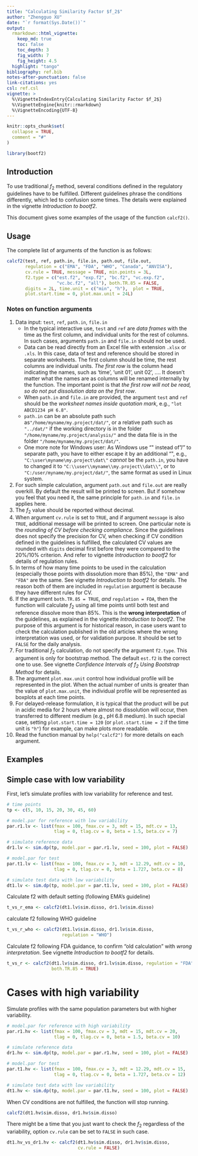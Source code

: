 ```yaml
---
title: "Calculating Similarity Factor $f_2$"
author: "Zhengguo XU"
date: "`r format(Sys.Date())`"
output: 
  rmarkdown::html_vignette:
    keep_md: true
    toc: false
    toc_depth: 3
    fig_width: 7
    fig_height: 4.5
  highlight: "tango"
bibliography: ref.bib
notes-after-punctuation: false
link-citations: yes
csl: ref.csl
vignette: >
  %\VignetteIndexEntry{Calculating Similarity Factor $f_2$}
  %\VignetteEngine{knitr::rmarkdown}
  %\VignetteEncoding{UTF-8}
---
```


```r
knitr::opts_chunk$set(
  collapse = TRUE,
  comment = "#"
)
```

```r
library(bootf2)
```


## Introduction

To use traditional $f_2$ method, several conditions defined in the regulatory
guidelines have to be fulfilled. Different guidelines phrase the conditions
differently, which led to confusion some times. The details were explained in
the vignette *Introduction to bootf2*. 

This document gives some examples of the usage of the function `calcf2()`. 

## Usage

The complete list of arguments of the function is as follows:

```r
calcf2(test, ref, path.in, file.in, path.out, file.out,
       regulation = c("EMA", "FDA", "WHO", "Canada", "ANVISA"),
       cv.rule = TRUE, message = TRUE, min.points = 3L,
       f2.type = c("est.f2", "exp.f2", "bc.f2", "vc.exp.f2",
                   "vc.bc.f2", "all"), both.TR.85 = FALSE,
       digits = 2L, time.unit = c("min", "h"),  plot = TRUE,
       plot.start.time = 0, plot.max.unit = 24L)
```

### Notes on function arguments

1. Data input: `test`, `ref`, `path.in`, `file.in`
    - In the typical interactive use, `test` and `ref` are *data frames* with
      the time as the first column, and individual units for the rest of 
      columns. In such cases, arguments `path.in` and `file.in` should not 
      be used.
    - Data can be read directly from an Excel file with extension `.xlsx` or
      `.xls`. In this case, data of test and reference should be stored in
      separate worksheets. The first column should be time, the rest columns 
      are individual units. *The first row* is the column head indicating the
      names, such as 'time', 'unit 01', unit 02', .... It doesn't matter what
      the names are as columns will be renamed internally by the function. The
      important point is that *the first row will not be read, so do not put
      dissolution data on the first row*. 
    - When `path.in` and `file.in` are provided, the argument `test` and
      `ref` should be the *worksheet names inside quotation mark*, e.g., 
      `"lot ABCD1234 pH 6.8"`. 
    - `path.in` can be an absolute path such as`"/home/myname/my.project/dat/"`,
      or a relative path such as `"../dat/"` if the working directory is in the
      folder `"/home/myname/my.project/analysis/"` and the data file is in the
      folder `"/home/myname/my.project/dat/"`. 
    - One more note for Windows user: As Windows use "\" instead of "/" to
      separate path, you have to either escape it by an additional "\", 
      e.g., `"C:\user\myname\my.project\dat\"` *cannot* be the `path.in`, 
      you have to changed it to `"C:\\user\\myname\\my.project\\dat\\"`, or
      to `"C:/user/myname/my.project/dat/"`, the same format as used in Linux
      system.
1. For such simple calculation, argument `path.out` and `file.out` are
   really overkill. By default the result will be printed to screen. But if 
   somehow you feel that you need it, the same principle for `path.in` and 
   `file.in` applies here.
1. The $f_2$ value should be reported without decimal.
1. When argument `cv.rule` is set to `TRUE`, and if argument `message` is also 
   `TRUE`, additional message will be printed to screen. One particular note is
   the *rounding of CV before checking compliance*. Since the guidelines does
   not specify the precision for CV, when checking if CV condition defined in
   the guidelines is fulfilled, the calculated CV values are rounded with
   `digits` decimal first before they were compared to the 20%/10% criterion.
   And refer to vignette *Introduction to bootf2* for details of regulation
   rules. 
1. In terms of how many time points to be used in the calculation (especially
   those points with dissolution more than 85%), the `"EMA"` and `"FDA"` 
   are the same. See vignette *Introduction to bootf2* for details. The reason
   both of them are included in `regulation` argument is because they have
   different rules for CV.
1. If the argument `both.TR.85 = TRUE`, *and* `regulation = FDA`, then the
   function will calculate $f_2$ using all time points until both test 
   and reference dissolve more than 85%. This is the **wrong interpretation**
   of the guidelines, as explained in the vignette *Introduction to bootf2*. 
   The purpose of this argument is for historical reason, in case users want
   to check the calculation published in the old articles where the wrong
   interpretation was used, or for validation purpose. It should be set to
   `FALSE` for the daily analysis.
1. For traditional $f_2$ calculation, do not specify the argument `f2.type`.
   This argument is only for bootstrap method. The default `est.f2` is the
   correct one to use. See vignette *Confidence Intervals of $f_2$ Using
   Bootstrap Method* for details.
1. The argument `plot.max.unit` control how individual profile will be 
   represented in the plot. When the actual number of units is greater than 
   the value of `plot.max.unit`, the individual profile will be represented 
   as boxplots at each time points. 
1. For delayed-release formulation, it is typical that the product will be 
   put in acidic media for 2 hours where almost no dissolution will occur, 
   then transferred to different medium (e.g., pH 6.8 medium). In such special
   case, setting `plot.start.time = 120` (or `plot.start.time = 2` if the time
   unit is `"h"`) for example, can make plots more readable.
1. Read the function manual by `help("calcf2")` for more details on
   each argument.

## Examples

## Simple case with low variability

First, let's simulate profiles with low variability for reference and test.
```r
# time points
tp <- c(5, 10, 15, 20, 30, 45, 60)

# model.par for reference with low variability
par.r1.lv <- list(fmax = 100, fmax.cv = 3, mdt = 15, mdt.cv = 13, 
                  tlag = 0, tlag.cv = 0, beta = 1.5, beta.cv = 7)

# simulate reference data
dr1.lv <- sim.dp(tp, model.par = par.r1.lv, seed = 100, plot = FALSE)

# model.par for test 
par.t1.lv <- list(fmax = 100, fmax.cv = 3, mdt = 12.29, mdt.cv = 10,
                  tlag = 0, tlag.cv = 0, beta = 1.727, beta.cv = 8)

# simulate test data with low variability
dt1.lv <- sim.dp(tp, model.par = par.t1.lv, seed = 100, plot = FALSE)
```

Calculate f2 with default setting (following EMA's guideline)
```r
t_vs_r_ema <- calcf2(dt1.lv$sim.disso, dr1.lv$sim.disso)
```

calculate f2 following WHO guideline
```r
t_vs_r_who <- calcf2(dt1.lv$sim.disso, dr1.lv$sim.disso, 
                     regulation = "WHO")
```


Calculate f2 following FDA guidance, to confirm "old calculation" with
*wrong interpretation*. See vignette *Introduction to bootf2* for details.
```r
t_vs_r <- calcf2(dt1.lv$sim.disso, dr1.lv$sim.disso, regulation = "FDA",
                 both.TR.85 = TRUE)
```

# Cases with high variability
Simulate profiles with the same population parameters but with higher
variability.

```r
# model.par for reference with high variability
par.r1.hv <- list(fmax = 100, fmax.cv = 3, mdt = 15, mdt.cv = 20, 
                  tlag = 0, tlag.cv = 0, beta = 1.5, beta.cv = 10)

# simulate reference data
dr1.hv <- sim.dp(tp, model.par = par.r1.hv, seed = 100, plot = FALSE)

# model.par for test 
par.t1.hv <- list(fmax = 100, fmax.cv = 3, mdt = 12.29, mdt.cv = 15,
                  tlag = 0, tlag.cv = 0, beta = 1.727, beta.cv = 12)

# simulate test data with low variability
dt1.hv <- sim.dp(tp, model.par = par.t1.hv, seed = 100, plot = FALSE)
```

When CV conditions are not fulfilled, the function will stop running. 
```r
calcf2(dt1.hv$sim.disso, dr1.hv$sim.disso)
```

There might be a time that you just want to check the $f_2$ regardless of the
variability, option `cv.rule` can be set to `FALSE` in such case.
```r
dt1.hv_vs_dr1.hv <- calcf2(dt1.hv$sim.disso, dr1.hv$sim.disso,
                           cv.rule = FALSE)
```

